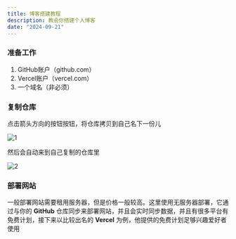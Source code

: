 ```yaml
---
title: 博客搭建教程
description: 教会你搭建个人博客
date: "2024-09-21"
---
```

### 准备工作
1. GitHub账户（github.com）
2. Vercel账户（vercel.com）
3. 一个域名（非必须）

### 复制仓库
点击箭头方向的按钮按钮，将仓库拷贝到自己名下一份儿

![1](https://image.wbr941.us.kg/file/8c73880d47b3c09832c88-7dd781d24053528656.jpg) 

然后会自动来到自己复制的仓库里

![2](https://image.wbr941.us.kg/file/c3613c8a925878e60e55f-52d2513f8761aad284.jpg)

### 部署网站
一般部署网站需要租用服务器，但是价格一般较高。这里使用无服务器部署，它通过与你的 **GitHub** 仓库同步来部署网站，并且会实时同步数据，并且有很多平台有免费计划，接下来以比较出名的 **Vercel** 为例，他提供的免费计划足够兴趣爱好者使用
